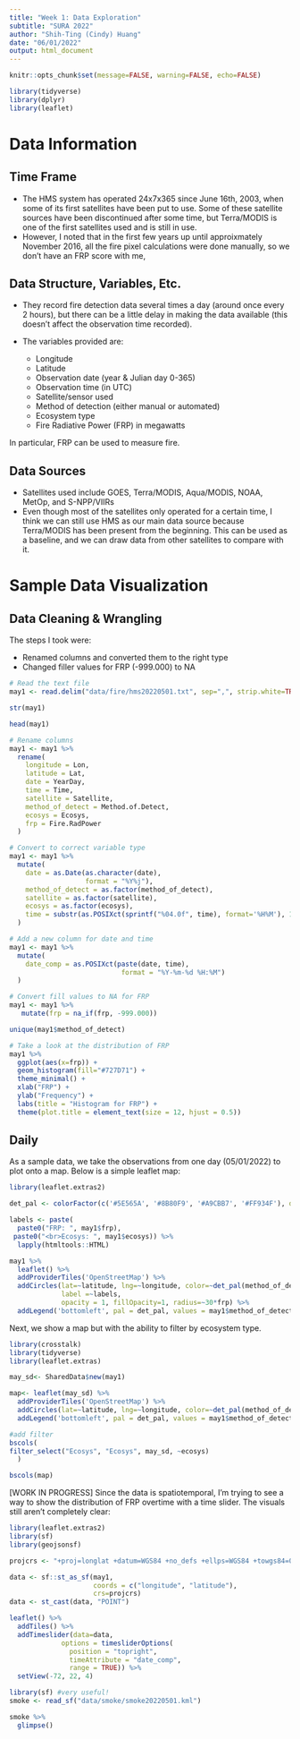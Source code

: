 ```yaml
---
title: "Week 1: Data Exploration"
subtitle: "SURA 2022"
author: "Shih-Ting (Cindy) Huang"
date: "06/01/2022"
output: html_document
---
```


```r
knitr::opts_chunk$set(message=FALSE, warning=FALSE, echo=FALSE)

library(tidyverse)
library(dplyr)
library(leaflet)
```

# Data Information
## Time Frame

- The HMS system has operated 24x7x365 since June 16th, 2003, when some of its first satellites have been put to use. Some of these satellite sources have been discontinued after some time, but Terra/MODIS is one of the first satellites used and is still in use. 
- However, I noted that in the first few years up until approixmately November 2016, all the fire pixel calculations were done manually, so we don't have an FRP score with me,

## Data Structure, Variables, Etc.

- They record fire detection data several times a day (around once every 2 hours), but there can be a little delay in making the data available (this doesn't affect the observation time recorded).

- The variables provided are:
  
  - Longitude
  - Latitude
  - Observation date (year & Julian day 0-365)
  - Observation time (in UTC)
  - Satellite/sensor used
  - Method of detection (either manual or automated)
  - Ecosystem type
  - Fire Radiative Power (FRP) in megawatts

In particular, FRP can be used to measure fire. 

## Data Sources

- Satellites used include GOES, Terra/MODIS, Aqua/MODIS, NOAA, MetOp, and S-NPP/VIIRs
- Even though most of the satellites only operated for a certain time, I think we can still use HMS as our main data source because Terra/MODIS has been present from the beginning. This can be used as a baseline, and we can draw data from other satellites to compare with it.


# Sample Data Visualization
## Data Cleaning & Wrangling

The steps I took were:

- Renamed columns and converted them to the right type
- Changed filler values for FRP (-999.000) to NA

```r
# Read the text file
may1 <- read.delim("data/fire/hms20220501.txt", sep=",", strip.white=TRUE)
```

```r
str(may1)
```

```r
head(may1)
```

```r
# Rename columns
may1 <- may1 %>%
  rename(
    longitude = Lon,
    latitude = Lat,
    date = YearDay,
    time = Time, 
    satellite = Satellite,
    method_of_detect = Method.of.Detect,
    ecosys = Ecosys,
    frp = Fire.RadPower
  )
```

```r
# Convert to correct variable type
may1 <- may1 %>%
  mutate(
    date = as.Date(as.character(date),          
                   format = "%Y%j"),
    method_of_detect = as.factor(method_of_detect),
    satellite = as.factor(satellite),
    ecosys = as.factor(ecosys),
    time = substr(as.POSIXct(sprintf("%04.0f", time), format='%H%M'), 12, 16)
  )
```

```r
# Add a new column for date and time
may1 <- may1 %>%
  mutate(
    date_comp = as.POSIXct(paste(date, time), 
                            format = "%Y-%m-%d %H:%M")
  )
```


```r
# Convert fill values to NA for FRP
may1 <- may1 %>%
   mutate(frp = na_if(frp, -999.000))
```

```r
unique(may1$method_of_detect)
```


```r
# Take a look at the distribution of FRP
may1 %>%
  ggplot(aes(x=frp)) +
  geom_histogram(fill="#727D71") +
  theme_minimal() +
  xlab("FRP") + 
  ylab("Frequency") +
  labs(title = "Histogram for FRP") +
  theme(plot.title = element_text(size = 12, hjust = 0.5))
```

## Daily

As a sample data, we take the observations from one day (05/01/2022) to plot onto a map. Below is a simple leaflet map:

```r
library(leaflet.extras2)

det_pal <- colorFactor(c('#5E565A', '#8B80F9', '#A9CBB7', '#FF934F'), domain = may1$method_of_detect[!is.na(may1$method_of_detect)], na.color = NA)

labels <- paste(
  paste0("FRP: ", may1$frp),
 paste0("<br>Ecosys: ", may1$ecosys)) %>%
  lapply(htmltools::HTML)

may1 %>%
  leaflet() %>%
  addProviderTiles('OpenStreetMap') %>%
  addCircles(lat=~latitude, lng=~longitude, color=~det_pal(method_of_detect), 
             label =~labels, 
             opacity = 1, fillOpacity=1, radius=~30*frp) %>%
  addLegend('bottomleft', pal = det_pal, values = may1$method_of_detect, title = "Method of Detection", opacity=1, na.label=NULL)
```

Next, we show a map but with the ability to filter by ecosystem type.

```r
library(crosstalk)
library(tidyverse)
library(leaflet.extras)

may_sd<- SharedData$new(may1)

map<- leaflet(may_sd) %>%
  addProviderTiles('OpenStreetMap') %>%
  addCircles(lat=~latitude, lng=~longitude, color=~det_pal(method_of_detect), label =~paste('FRP', frp), opacity = 1, fillOpacity=1, radius=~30*frp) %>%
  addLegend('bottomleft', pal = det_pal, values = may1$method_of_detect, title = "Method of Detection", opacity=1, na.label=NULL)

#add filter
bscols(
filter_select("Ecosys", "Ecosys", may_sd, ~ecosys)
  )

bscols(map)
```

[WORK IN PROGRESS] Since the data is spatiotemporal, I'm trying to see a way to show the distribution of FRP overtime with a time slider. The visuals still aren't completely clear:

```r
library(leaflet.extras2)
library(sf)
library(geojsonsf)

projcrs <- "+proj=longlat +datum=WGS84 +no_defs +ellps=WGS84 +towgs84=0,0,0"

data <- sf::st_as_sf(may1,
                     coords = c("longitude", "latitude"),
                     crs=projcrs)
data <- st_cast(data, "POINT")

leaflet() %>%
  addTiles() %>%
  addTimeslider(data=data,
             options = timesliderOptions(
               position = "topright",
               timeAttribute = "date_comp",
               range = TRUE)) %>%
  setView(-72, 22, 4)
```


```r
library(sf) #very useful!
smoke <- read_sf("data/smoke/smoke20220501.kml")
```

```r
smoke %>%
  glimpse()
```






